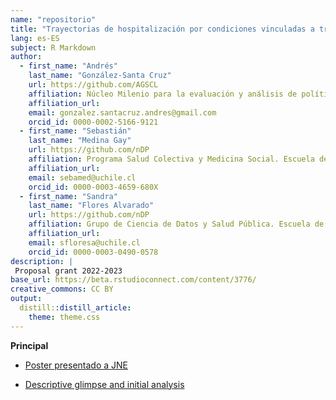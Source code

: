 ```yaml
---
name: "repositorio"
title: "Trayectorias de hospitalización por condiciones vinculadas a trastornos de salud mental y consumo de sustancias en usuarios/as jóvenes de población general y pertenecientes a pueblos originarios, 2018-2021, Chile"
lang: es-ES
subject: R Markdown
author:
  - first_name: "Andrés"
    last_name: "González-Santa Cruz"
    url: https://github.com/AGSCL
    affiliation: Núcleo Milenio para la evaluación y análisis de políticas de drogas (nDP); Estudiante de Doctorado, Escuela de Salud Pública. Universidad de Chile (UCH); Grupo de Ciencia de Datos y Salud Pública. Escuela de Salud Pública. UCH
    affiliation_url: 
    email: gonzalez.santacruz.andres@gmail.com
    orcid_id: 0000-0002-5166-9121
  - first_name: "Sebastián"
    last_name: "Medina Gay"
    url: https://github.com/nDP
    affiliation: Programa Salud Colectiva y Medicina Social. Escuela de Salud Pública. UCH
    affiliation_url: 
    email: sebamed@uchile.cl
    orcid_id: 0000-0003-4659-680X
  - first_name: "Sandra"
    last_name: "Flores Alvarado"
    url: https://github.com/nDP
    affiliation: Grupo de Ciencia de Datos y Salud Pública. Escuela de Salud Pública. UCH; Programa de Bioestadística. Escuela de Salud Pública. UCH
    affiliation_url: 
    email: sfloresa@uchile.cl
    orcid_id: 0000-0003-0490-0578
description: |
 Proposal grant 2022-2023
base_url: https://beta.rstudioconnect.com/content/3776/
creative_commons: CC BY
output: 
  distill::distill_article:
    theme: theme.css
---
```


**Principal**

- [Poster presentado a JNE]()

- [Descriptive glimpse and initial analysis ](analisis_mariel_nov_2022_stata.html)

